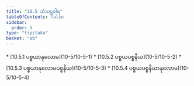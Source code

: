 ```yaml
---
title: "10.5 သံသဋ္ဌဝါရ"
tableOfContents: false
sidebar:
  order: 5
type: "tipitaka"
basket: "ab"
---
```



<DynamicBreadcrumb />



<TableOfContents>
* [10.5.1 ပစ္စယာနုလောမ](10-5/10-5-1)
* [10.5.2 ပစ္စယပစ္စနီယ](10-5/10-5-2)
* [10.5.3 ပစ္စယာနုလောမပစ္စနီယ](10-5/10-5-3)
* [10.5.4 ပစ္စယပစ္စနီယာနုလောမ](10-5/10-5-4)
</TableOfContents>